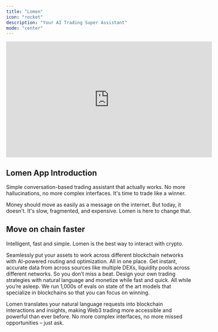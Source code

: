 ```yaml
---
title: "Lomen"
icon: "rocket"
description: "Your AI Trading Super Assistant"
mode: "center"
---
```


<iframe
  width="560"
  height="315"
  src="https://www.youtube.com/embed/JLuwzcpNeqY?si=JH8bkYrlxVfU2Szz"
  title="Lomen App Introduction"
  frameborder="0"
  allow="accelerometer; autoplay; clipboard-write; encrypted-media; gyroscope; picture-in-picture"
  allowfullscreen
></iframe>

## Lomen App Introduction

Simple conversation-based trading assistant that actually works. No more hallucinations, no more complex interfaces. It's time to trade like a winner.

Money should move as easily as a message on the internet. But today, it doesn't. It's slow, fragmented, and expensive. Lomen is here to change that.

## Move on chain faster

Intelligent, fast and simple. Lomen is the best way to interact with crypto.

<CardGroup cols={2}>
  <Card title="Earn, swap, bridge, lend" icon="layer-group" arrow="true">
    Seamlessly put your assets to work across different blockchain networks with
    AI-powered routing and optimization. All in one place.
  </Card>
  <Card title="Real-time data" icon="chart-line" arrow="true">
    Get instant, accurate data from across sources like multiple DEXs, liquidity
    pools across different networks. So you don’t miss a beat.
  </Card>
  <Card title="Agent Vaults" icon="brain" arrow="true">
    Design your own trading strategies with natural language and monetize while
    fast and quick. All while you’re asleep.
  </Card>
  <Card title="Reliable Models" icon="shield-halved" arrow="true">
    We run 1,000s of evals on state of the art models that specialize in
    blockchains so that you can focus on winning.
  </Card>
</CardGroup>

Lomen translates your natural language requests into blockchain interactions and insights, making Web3 trading more accessible and powerful than ever before. No more complex interfaces, no more missed opportunities – just ask.
